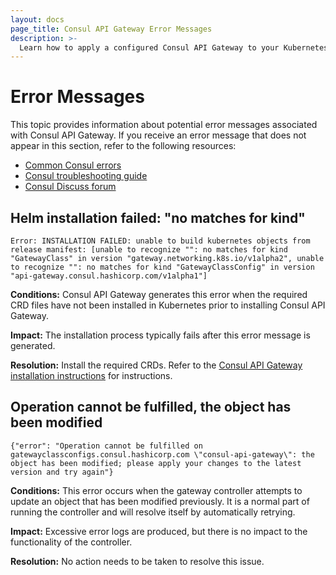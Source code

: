 ```yaml
---
layout: docs
page_title: Consul API Gateway Error Messages
description: >-
  Learn how to apply a configured Consul API Gateway to your Kubernetes cluster, review the required fields for rerouting HTTP requests, and troubleshoot an error message.
---
```


# Error Messages

This topic provides information about potential error messages associated with Consul API Gateway. If you receive an error message that does not appear in this section, refer to the following resources:

- [Common Consul errors](/consul/docs/troubleshoot/common-errors#common-errors-on-kubernetes)
- [Consul troubleshooting guide](/consul/docs/troubleshoot/common-errors)
- [Consul Discuss forum](https://discuss.hashicorp.com/)

<!---
***************************************************************************
Use markdown's Reference-Style links when including hyperlinks. This makes it easier to read the content im markdown.

Each common error should have its own section on this page. Each section
should start with a heading line that is a short description of the error or
the text of the error.

Two examples:
    ### Failed opening file during installation
    ### Message: "Can't connect to repository" when running Helm chart

******** Template for new Error Messages ********
 Copy and paste the following 13 lines when adding a new error message to this page.

### Title for this error

```
Replace with text of example error message
```
**Conditions:**
REPLACE THIS with description of when and why the error is typically seen

**Impact:**
REPLACE THIS with description of most likely impact of the event that caused this error to occur

**Resolution:**
REPLACE THIS with the actions the user should take to try to correct the situation

***************************************************************************
--->

## Helm installation failed: "no matches for kind"

```log
Error: INSTALLATION FAILED: unable to build kubernetes objects from release manifest: [unable to recognize "": no matches for kind "GatewayClass" in version "gateway.networking.k8s.io/v1alpha2", unable to recognize "": no matches for kind "GatewayClassConfig" in version "api-gateway.consul.hashicorp.com/v1alpha1"]
```
**Conditions:**
Consul API Gateway generates this error when the required CRD files have not been installed in Kubernetes prior to installing Consul API Gateway.

**Impact:**
The installation process typically fails after this error message is generated.

**Resolution:**
Install the required CRDs. Refer to the [Consul API Gateway installation instructions](/consul/docs/connect/gateways/api-gateway/deploy/install-k8s) for instructions.

## Operation cannot be fulfilled, the object has been modified

```
{"error": "Operation cannot be fulfilled on gatewayclassconfigs.consul.hashicorp.com \"consul-api-gateway\": the object has been modified; please apply your changes to the latest version and try again"}

```
**Conditions:**
This error occurs when the gateway controller attempts to update an object that has been modified previously. It is a normal part of running the controller and will resolve itself by automatically retrying.

**Impact:**
Excessive error logs are produced, but there is no impact to the functionality of the controller.

**Resolution:**
No action needs to be taken to resolve this issue.
